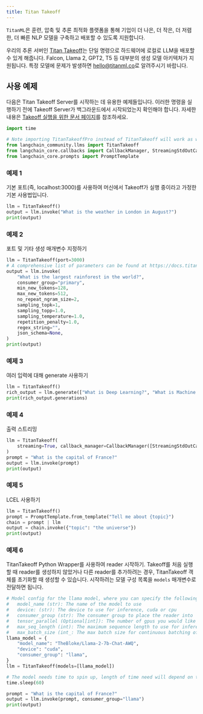 ```yaml
---
title: Titan Takeoff
---
```


`TitanML`은 훈련, 압축 및 추론 최적화 플랫폼을 통해 기업이 더 나은, 더 작은, 더 저렴한, 더 빠른 NLP 모델을 구축하고 배포할 수 있도록 지원합니다.

우리의 추론 서버인 [Titan Takeoff](https://docs.titanml.co/docs/intro)는 단일 명령으로 하드웨어에 로컬로 LLM을 배포할 수 있게 해줍니다. Falcon, Llama 2, GPT2, T5 등 대부분의 생성 모델 아키텍처가 지원됩니다. 특정 모델에 문제가 발생하면 [hello@titanml.co](mailto:hello@titanml.co)로 알려주시기 바랍니다.

## 사용 예제

다음은 Titan Takeoff Server를 시작하는 데 유용한 예제들입니다. 이러한 명령을 실행하기 전에 Takeoff Server가 백그라운드에서 시작되었는지 확인해야 합니다. 자세한 내용은 [Takeoff 실행을 위한 문서 페이지](https://docs.titanml.co/docs/Docs/launching/)를 참조하세요.

```python
import time

# Note importing TitanTakeoffPro instead of TitanTakeoff will work as well both use same object under the hood
from langchain_community.llms import TitanTakeoff
from langchain_core.callbacks import CallbackManager, StreamingStdOutCallbackHandler
from langchain_core.prompts import PromptTemplate
```

### 예제 1

기본 포트(즉, localhost:3000)를 사용하여 머신에서 Takeoff가 실행 중이라고 가정한 기본 사용법입니다.

```python
llm = TitanTakeoff()
output = llm.invoke("What is the weather in London in August?")
print(output)
```

### 예제 2

포트 및 기타 생성 매개변수 지정하기

```python
llm = TitanTakeoff(port=3000)
# A comprehensive list of parameters can be found at https://docs.titanml.co/docs/next/apis/Takeoff%20inference_REST_API/generate#request
output = llm.invoke(
    "What is the largest rainforest in the world?",
    consumer_group="primary",
    min_new_tokens=128,
    max_new_tokens=512,
    no_repeat_ngram_size=2,
    sampling_topk=1,
    sampling_topp=1.0,
    sampling_temperature=1.0,
    repetition_penalty=1.0,
    regex_string="",
    json_schema=None,
)
print(output)
```

### 예제 3

여러 입력에 대해 generate 사용하기

```python
llm = TitanTakeoff()
rich_output = llm.generate(["What is Deep Learning?", "What is Machine Learning?"])
print(rich_output.generations)
```

### 예제 4

출력 스트리밍

```python
llm = TitanTakeoff(
    streaming=True, callback_manager=CallbackManager([StreamingStdOutCallbackHandler()])
)
prompt = "What is the capital of France?"
output = llm.invoke(prompt)
print(output)
```

### 예제 5

LCEL 사용하기

```python
llm = TitanTakeoff()
prompt = PromptTemplate.from_template("Tell me about {topic}")
chain = prompt | llm
output = chain.invoke({"topic": "the universe"})
print(output)
```

### 예제 6

TitanTakeoff Python Wrapper를 사용하여 reader 시작하기. Takeoff를 처음 실행할 때 reader를 생성하지 않았거나 다른 reader를 추가하려는 경우, TitanTakeoff 객체를 초기화할 때 생성할 수 있습니다. 시작하려는 모델 구성 목록을 `models` 매개변수로 전달하면 됩니다.

```python
# Model config for the llama model, where you can specify the following parameters:
#   model_name (str): The name of the model to use
#   device: (str): The device to use for inference, cuda or cpu
#   consumer_group (str): The consumer group to place the reader into
#   tensor_parallel (Optional[int]): The number of gpus you would like your model to be split across
#   max_seq_length (int): The maximum sequence length to use for inference, defaults to 512
#   max_batch_size (int_: The max batch size for continuous batching of requests
llama_model = {
    "model_name": "TheBloke/Llama-2-7b-Chat-AWQ",
    "device": "cuda",
    "consumer_group": "llama",
}
llm = TitanTakeoff(models=[llama_model])

# The model needs time to spin up, length of time need will depend on the size of model and your network connection speed
time.sleep(60)

prompt = "What is the capital of France?"
output = llm.invoke(prompt, consumer_group="llama")
print(output)
```